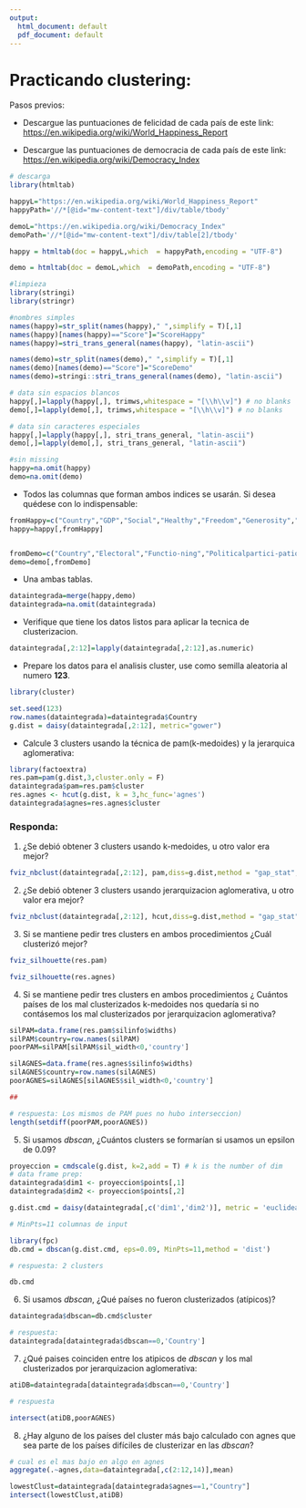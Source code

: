 ```yaml
---
output:
  html_document: default
  pdf_document: default
---
```

# Practicando clustering:

Pasos previos:

* Descargue las puntuaciones de felicidad de cada país de este link:
[https://en.wikipedia.org/wiki/World_Happiness_Report](https://en.wikipedia.org/wiki/World_Happiness_Report)

* Descargue las puntuaciones de democracia de cada país de este link:
[https://en.wikipedia.org/wiki/Democracy_Index](https://en.wikipedia.org/wiki/Democracy_Index)

```r
# descarga
library(htmltab)

happyL="https://en.wikipedia.org/wiki/World_Happiness_Report"
happyPath='//*[@id="mw-content-text"]/div/table/tbody'

demoL="https://en.wikipedia.org/wiki/Democracy_Index"
demoPath='//*[@id="mw-content-text"]/div/table[2]/tbody'

happy = htmltab(doc = happyL,which  = happyPath,encoding = "UTF-8")

demo = htmltab(doc = demoL,which  = demoPath,encoding = "UTF-8")


```
```r
#limpieza
library(stringi)
library(stringr)

#nombres simples
names(happy)=str_split(names(happy)," ",simplify = T)[,1]
names(happy)[names(happy)=="Score"]="ScoreHappy"
names(happy)=stri_trans_general(names(happy), "latin-ascii")

names(demo)=str_split(names(demo)," ",simplify = T)[,1]
names(demo)[names(demo)=="Score"]="ScoreDemo"
names(demo)=stringi::stri_trans_general(names(demo), "latin-ascii")

# data sin espacios blancos
happy[,]=lapply(happy[,], trimws,whitespace = "[\\h\\v]") # no blanks
demo[,]=lapply(demo[,], trimws,whitespace = "[\\h\\v]") # no blanks

# data sin caracteres especiales
happy[,]=lapply(happy[,], stri_trans_general, "latin-ascii")
demo[,]=lapply(demo[,], stri_trans_general, "latin-ascii")

#sin missing
happy=na.omit(happy) 
demo=na.omit(demo) 


```


* Todos las columnas que forman ambos indices se usarán. Si desea quédese con lo indispensable: 

```r
fromHappy=c("Country","GDP","Social","Healthy","Freedom","Generosity","Perceptions" )
happy=happy[,fromHappy]


fromDemo=c("Country","Electoral","Functio-ning","Politicalpartici-pation","Politicalculture","Civilliberties")
demo=demo[,fromDemo]

```

* Una ambas tablas.

```r

dataintegrada=merge(happy,demo)
dataintegrada=na.omit(dataintegrada)
```


* Verifique que tiene los datos listos para aplicar la tecnica de clusterizacion.
```r


dataintegrada[,2:12]=lapply(dataintegrada[,2:12],as.numeric)

```

* Prepare los datos para el analisis cluster, use como semilla aleatoria al numero **123**.

```r
library(cluster)

set.seed(123)
row.names(dataintegrada)=dataintegrada$Country
g.dist = daisy(dataintegrada[,2:12], metric="gower")

```

* Calcule 3 clusters usando la técnica de pam(k-medoides) y la jerarquica aglomerativa:

```r
library(factoextra)
res.pam=pam(g.dist,3,cluster.only = F)
dataintegrada$pam=res.pam$cluster
res.agnes <- hcut(g.dist, k = 3,hc_func='agnes')
dataintegrada$agnes=res.agnes$cluster
```

### Responda:

1. ¿Se debió obtener 3 clusters usando k-medoides, u otro valor era mejor?

```r
fviz_nbclust(dataintegrada[,2:12], pam,diss=g.dist,method = "gap_stat",k.max = 10,verbose = F)
```


2. ¿Se debió obtener 3 clusters usando jerarquizacion aglomerativa, u otro valor era mejor?

```r
fviz_nbclust(dataintegrada[,2:12], hcut,diss=g.dist,method = "gap_stat",k.max = 10,verbose = F)
```



3. Si se mantiene pedir tres clusters en ambos procedimientos ¿Cuál clusterizó mejor?

```r
fviz_silhouette(res.pam)
```

```r
fviz_silhouette(res.agnes)
```



4. Si se mantiene pedir tres clusters en ambos procedimientos ¿ Cuántos países de los mal clusterizados k-medoides nos quedaría si no contásemos los mal clusterizados por jerarquizacion aglomerativa?

```r
silPAM=data.frame(res.pam$silinfo$widths)
silPAM$country=row.names(silPAM)
poorPAM=silPAM[silPAM$sil_width<0,'country']

silAGNES=data.frame(res.agnes$silinfo$widths)
silAGNES$country=row.names(silAGNES)
poorAGNES=silAGNES[silAGNES$sil_width<0,'country']

##

# respuesta: Los mismos de PAM pues no hubo interseccion)
length(setdiff(poorPAM,poorAGNES))

```


5. Si usamos _dbscan_, ¿Cuántos clusters se formarían si usamos un epsilon de 0.09?

```r
proyeccion = cmdscale(g.dist, k=2,add = T) # k is the number of dim
# data frame prep:
dataintegrada$dim1 <- proyeccion$points[,1]
dataintegrada$dim2 <- proyeccion$points[,2]

g.dist.cmd = daisy(dataintegrada[,c('dim1','dim2')], metric = 'euclidean')

# MinPts=11 columnas de input

library(fpc)
db.cmd = dbscan(g.dist.cmd, eps=0.09, MinPts=11,method = 'dist')

# respuesta: 2 clusters

db.cmd

```

6. Si usamos _dbscan_, ¿Qué países no fueron clusterizados (atípicos)?

```r
dataintegrada$dbscan=db.cmd$cluster

# respuesta:
dataintegrada[dataintegrada$dbscan==0,'Country']
```

7. ¿Qué paises coinciden entre los atipicos de _dbscan_ y los mal clusterizados por jerarquizacion aglomerativa:

```r
atiDB=dataintegrada[dataintegrada$dbscan==0,'Country']

# respuesta

intersect(atiDB,poorAGNES)
```

8. ¿Hay alguno de los países del cluster más bajo calculado con agnes  que sea parte de los países difíciles de clusterizar en las *dbscan*?

```r

# cual es el mas bajo en algo en agnes
aggregate(.~agnes,data=dataintegrada[,c(2:12,14)],mean)

lowestClust=dataintegrada[dataintegrada$agnes==1,"Country"]
intersect(lowestClust,atiDB)
```

